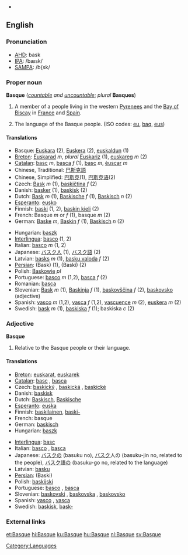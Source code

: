 {{interwiktionary|code=eu}}
*{{see|basque}}
==English==
{{wikipedia}}
===Pronunciation===
*[[w:AHD|AHD]]: bask
*[[w:IPA|IPA]]: /bæsk/
*[[w:SAMPA|SAMPA]]: /b{sk/   

===Proper noun===
'''Basque''' (''[[countable]] and [[uncountable]]''; ''plural'' '''Basques''')

# A member of a people living in the western [[Pyrenees]] and the [[Bay of Biscay]] in [[France]] and [[Spain]].
# {{uncountable}} The language of the Basque people. (ISO codes: [[eu]], [[baq]], [[eus]])

====Translations====
{{top}}
*Basque: [[Euskara]] (2), [[Euskera]] (2), [[euskaldun]] (1)
*[[Breton]]: [[Euskarad]] ''m'', ''plural'' [[Euskariz]] (1), [[euskareg]] ''m'' (2)
*[[Catalan]]: [[basc]] ''m'', [[basca]] ''f'' (1), [[basc]] ''m'', [[èuscar]] ''m''
*Chinese, Traditional: [[巴斯克語]]
*Chinese, Simplified: [[巴斯克]](1), [[巴斯克语]](2)
*Czech: [[Bask]] ''m'' (1), [[baskičtina]] ''f'' (2) 
*Danish: [[basker]] (1), [[baskisk]] (2)
*Dutch: [[Bask]] ''m'' (1), [[Baskische]] ''f'' (1), [[Baskisch]] ''n'' (2)   
*[[Esperanto]]: [[eusko]]
*Finnish: [[baski]] (1, 2), [[baskin kieli]] (2)
*French: Basque ''m'' or ''f'' (1), basque ''m'' (2)
*German: [[Baske]] ''m'', [[Baskin]] ''f'' (1), [[Baskisch]] ''n'' (2)
{{mid}}
*Hungarian: [[baszk]]
*[[Interlingua]]: [[basco]] (1, 2)
*Italian: [[basco]] ''m'' (1, 2)
*Japanese: [[バスク人]] (1), [[バスク語]] (2)
*Latvian: [[basks]] ''m'' (1), [[basku valoda]] ''f'' (2)
*[[Persian]]: {{FAchar|[[باسك]]}} (Bask) (1), {{FAchar|[[باسكي]]}} (Baski) (2)
*Polish: [[Baskowie]] ''pl''
*Portuguese: [[basco]] ''m'' (1,2), [[basca]] ''f'' (2)
*Romanian: [[basca]]
*Slovenian: [[Bask]] ''m'' (1), [[Baskinja]] ''f'' (1), [[baskovščina]] ''f'' (2), [[baskovsko]] (adjective)
*Spanish: [[vasco]] ''m'' (1,2), [[vasca]] ''f'' (1,2), [[vascuence]] ''m'' (2), [[euskera]] ''m'' (2)
*Swedish: [[bask]] ''m'' (1), [[baskiska]] ''f'' (1); baskiska ''c'' (2)
{{bottom}}

===Adjective===
'''Basque'''

# Relative to the Basque people or their language.

====Translations====
{{top}}
*[[Breton]]: [[euskarat]], {{italbrac|relative to the language}} [[euskarek]]
*[[Catalan]]: [[basc]] {{m}}, [[basca]] {{f}}
*Czech: [[baskický]] {{m}}, [[baskická]] {{f}}, [[baskické]] {{n}}
*Danish: [[baskisk]]
*Dutch: [[Baskisch]], [[Baskische]]
*[[Esperanto]]: [[euska]]
*Finnish: [[baskilainen]], [[baski|baski-]]
*French: basque
*German: [[baskisch]]
*Hungarian: [[baszk]]
{{mid}}
*[[Interlingua]]: [[basc]]
*Italian: [[basco]] {{m}}, [[basca]] {{f}}
*Japanese: [[バスク]]の (basuku no), [[バスク]]人の (basuku-jin no, related to the people), [[バスク語]]の (basuku-go no, related to the language)
*Latvian: [[basku]]
*[[Persian]]: {{FAchar|[[باسکی]]}} (Baski)
*Polish: [[baskijski]]
*Portuguese: [[basco]] {{m}}, [[basca]] {{f}}
*Slovenian: [[baskovski]] {{m}}, [[baskovska]] {{f}}, [[baskovsko]] {{n}}
*Spanish: [[vasco]] {{m}}, [[vasca]] {{f}}
*Swedish: [[baskisk]], [[bask-]]
{{bottom}}

===External links===
{{ethnologue|code=eus}}

[[Category:Languages]]

[[et:Basque]]
[[hi:Basque]]
[[ku:Basque]]
[[hu:Basque]]
[[nl:Basque]]
[[sv:Basque]]
